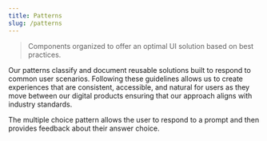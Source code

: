 ```yaml
---
title: Patterns
slug: /patterns
---
```



> Components organized to offer an optimal UI solution based on best practices.

Our patterns classify and document reusable solutions built to respond to common user scenarios. Following these guidelines allows us to create experiences that are consistent, accessible, and natural for users as they move between our digital products ensuring that our approach aligns with industry standards.

<Features basePath="/docs/patterns/" columns={2}>
	<FeatureCard title="Multiple Choice" slug="multiple-choice">
		The multiple choice pattern allows the user to respond to a prompt and then provides feedback about their answer choice.
	</FeatureCard>
</Features>
